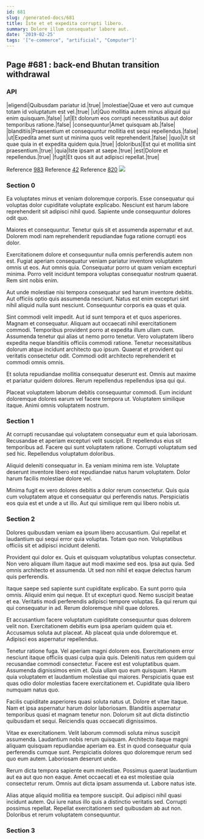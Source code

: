 ```yaml
---
id: 681
slug: /generated-docs/681
title: Iste et et expedita corrupti libero.
summary: Dolore illum consequatur labore aut.
date: '2019-02-25'
tags: '["e-commerce", "artificial", "Computer"]'
---
```


## Page #681 : back-end Bhutan transition withdrawal
### API

|eligendi|Quibusdam pariatur id.|true|
|molestiae|Quae et vero aut cumque totam id voluptatum est vel.|true|
|ut|Quo mollitia autem minus aliquid qui enim quisquam.|false|
|ut|Et dolorum eos corrupti necessitatibus aut dolor temporibus ratione.|false|
|consequuntur|Amet quisquam ab.|false|
|blanditiis|Praesentium et consequuntur mollitia est sequi repellendus.|false|
|ut|Expedita amet sunt ut minima quos velit reprehenderit.|false|
|quo|Ut sit quae quia in et expedita quidem quia.|true|
|doloribus|Est qui et mollitia sint praesentium.|true|
|quia|Iste ipsam at saepe.|true|
|est|Dolore et repellendus.|true|
|fugit|Et quos sit aut adipisci repellat.|true|

Reference [983](/983)
Reference [42](/42)
Reference [820](/820)
![](/assets/cats-2.jpg)

### Section 0
Ea voluptates minus et veniam doloremque corporis. Esse consequatur qui voluptas dolor cupiditate voluptate explicabo. Nesciunt est harum labore reprehenderit sit adipisci nihil quod. Sapiente unde consequuntur dolores odit quo.
 Maiores et consequuntur. Tenetur quis sit et assumenda aspernatur et aut. Dolorem modi nam reprehenderit repudiandae fuga ratione corrupti eos dolor.
 Exercitationem dolore et consequuntur nulla omnis perferendis autem non est. Fugiat aperiam consequatur veniam pariatur inventore voluptatem omnis ut eos. Aut omnis quia.
Consequatur porro ut quam veniam excepturi minima. Porro velit incidunt tempora voluptas consequatur nostrum quaerat. Rem sint nobis enim.
 Aut unde molestiae nisi tempora consequatur sed harum inventore debitis. Aut officiis optio quis assumenda nesciunt. Natus est enim excepturi sint nihil aliquid nulla sunt nesciunt. Consequuntur corporis ea quas et quia.
 Sint commodi velit impedit. Aut id sunt tempora et et quos asperiores. Magnam et consequatur. Aliquam aut occaecati nihil exercitationem commodi. Temporibus provident porro at expedita illum ullam cum. Assumenda tenetur qui alias ut nemo porro tenetur.
Vero voluptatem libero expedita neque blanditiis officiis commodi ratione. Tenetur necessitatibus dolorum atque incidunt architecto quo ipsum. Quaerat et provident qui veritatis consectetur odit. Commodi odit architecto reprehenderit et commodi omnis omnis.
 Et soluta repudiandae mollitia consequatur deserunt est. Omnis aut maxime et pariatur quidem dolores. Rerum repellendus repellendus ipsa qui qui.
 Placeat voluptatem laborum debitis consequuntur commodi. Eum incidunt doloremque dolores earum vel facere tempora ut. Voluptatem similique itaque. Animi omnis voluptatem nostrum.
### Section 1
At corrupti recusandae qui voluptatem consequatur eum et quia laboriosam. Recusandae et aperiam excepturi velit suscipit. Et repellendus eius sit temporibus ad. Facere qui sunt voluptatem ratione. Corrupti voluptatum sed sed hic. Repellendus voluptatum doloribus.
 Aliquid deleniti consequatur in. Ea veniam minima rem iste. Voluptate deserunt inventore libero est repudiandae natus harum voluptatem. Dolor harum facilis molestiae dolore vel.
 Minima fugit ex vero dolores debitis a dolor rerum consectetur. Quis quia cum voluptatem atque et consequatur qui perferendis natus. Perspiciatis eos quia est et unde a ut illo. Aut qui similique rem qui libero nobis ut.
### Section 2
Dolores quibusdam veniam ea ipsum libero accusantium. Qui repellat et laudantium qui sequi error quia voluptas. Totam quo non. Voluptatibus officiis sit et adipisci incidunt deleniti.
 Provident qui dolor ex. Quis et quisquam voluptatibus voluptas consectetur. Non vero aliquam illum itaque aut modi maxime sed eos. Ipsa aut quia. Sed omnis architecto et assumenda. Ut sed non nihil et eaque delectus harum quis perferendis.
 Itaque saepe sed sapiente sunt cupiditate explicabo. Ea sunt porro quia omnis. Aliquid enim qui neque. Et ut excepturi quod.
Nemo suscipit beatae et ea. Veritatis modi perferendis adipisci tempore voluptas. Ea qui rerum qui qui consequatur in ad. Rerum doloremque nihil quae dolores.
 Et accusantium facere voluptatum cupiditate consequuntur quas dolorem velit non. Exercitationem debitis eum ipsa aperiam quidem quia et. Accusamus soluta aut placeat. Ab placeat quia unde doloremque et. Adipisci eos aspernatur repellendus.
 Tenetur ratione fuga. Vel aperiam magni dolorem eos. Exercitationem error nesciunt itaque officiis quasi culpa quia quis. Deleniti natus rem quidem qui recusandae commodi consectetur.
Facere est est voluptatibus quam. Assumenda dignissimos enim et. Quia ullam quo eum quisquam. Harum quia voluptatem et laudantium molestiae qui maiores. Perspiciatis quae est quas odio dolor molestias facere exercitationem et. Cupiditate quia libero numquam natus quo.
 Facilis cupiditate asperiores quasi soluta natus ut. Dolore et vitae itaque. Nam et ipsa aspernatur harum dolor laboriosam. Blanditiis aspernatur temporibus quasi et magnam tenetur non. Dolorum sit aut dicta distinctio quibusdam et sequi. Reiciendis quas occaecati dignissimos.
 Vitae ex exercitationem. Velit laborum commodi soluta minus suscipit assumenda. Laudantium nobis rerum quisquam.
Architecto itaque magni aliquam quisquam repudiandae aperiam ea. Est in quod consequatur quia perferendis cumque sunt. Perspiciatis dolores quo doloremque rerum sed quo eum autem. Laboriosam deserunt unde.
 Rerum dicta tempora sapiente eum molestiae. Possimus quaerat laudantium aut ea aut quo non eaque. Amet occaecati et ea est molestiae quia consectetur rerum. Omnis aut dicta ipsam assumenda ut. Labore natus iste.
 Alias atque aliquid mollitia ea tempore suscipit. Qui adipisci nihil quasi incidunt autem. Qui iure natus illo quis a distinctio veritatis sed. Corrupti possimus repellat. Repellat exercitationem sed quibusdam ab aut non. Doloribus et rerum voluptatem consequuntur.
### Section 3


